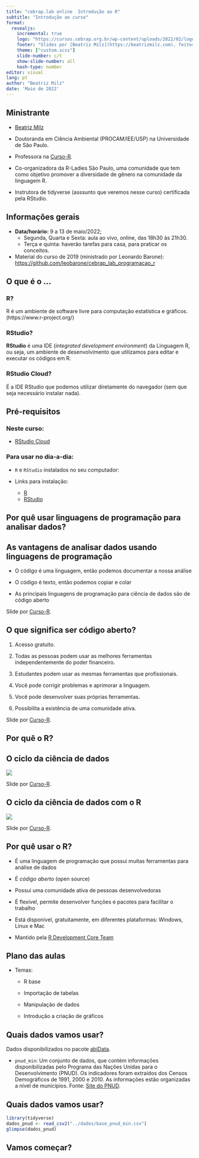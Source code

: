 ```yaml
---
title: "cebrap.lab online  Introdução ao R"
subtitle: "Introdução ao curso"
format: 
  revealjs:
    incremental: true   
    logo: "https://cursos.cebrap.org.br/wp-content/uploads/2022/02/logo-nav.png"
    footer: "Slides por [Beatriz Milz](https://beatrizmilz.com), feitos com [Quarto](https://quarto.org/docs/presentations/revealjs/index.html). Códigos e materiais disponíveis no [GitHub](https://github.com/beatrizmilz/cebrap-lab-intro-R-5-2022). Licença de uso: [CC-BY-SA](https://beatrizmilz.com/license/)."
    theme: ["custom.scss"]
    slide-number: c/t
    show-slide-number: all
    hash-type: number
editor: visual
lang: pt
author: "Beatriz Milz"
date: 'Maio de 2022'
---
```


## Ministrante

-   [Beatriz Milz](https://beatrizmilz.com/about/)

-   Doutoranda em Ciência Ambiental (PROCAM/IEE/USP) na Universidade de São Paulo.

-   Professora na [Curso-R](https://curso-r.com/).

-   Co-organizadora da R-Ladies São Paulo, uma comunidade que tem como objetivo promover a diversidade de gênero na comunidade da linguagem R.

-   Instrutora de tidyverse (asssunto que veremos nesse curso) certificada pela RStudio.

## Informações gerais

-   **Data/horário:** 9 a 13 de maio/2022;
    -   Segunda, Quarta e Sexta: aula ao vivo, online, das 18h30 às 21h30.
    -   Terça e quinta: haverão tarefas para casa, para praticar os conceitos.
-   Material do curso de 2019 (ministrado por Leonardo Barone): <https://github.com/leobarone/cebrap_lab_programacao_r>

## O que é o ...

### R?

R é um ambiente de software livre para computação estatística e gráficos.
(https://www.r-project.org/)

### RStudio?

**RStudio** é uma IDE (*integrated development environment*) da Linguagem R, ou seja, um ambiente de desenvolvimento que utilizamos para editar e executar os códigos em R.

### RStudio Cloud?

É a IDE RStudio que podemos utilizar diretamente do navegador (sem que seja necessário instalar nada).

## Pré-requisitos

### Neste curso:

-   [RStudio Cloud](https://rstudio.cloud)

### Para usar no dia-a-dia:

-   `R` e `RStudio` instalados no seu computador:

-   Links para instalação:

    -   [R](https://cran.r-project.org/bin/windows/base/)
    -   [RStudio](https://rstudio.com/products/rstudio/download/)

## Por quê usar linguagens de programação para analisar dados? {.middle .center}

## As vantagens de analisar dados usando linguagens de programação

-   O código é uma linguagem, então podemos documentar a nossa análise

-   O código é texto, então podemos copiar e colar

-   As principais linguagens de programação para ciência de dados são de código aberto

::: footer
Slide por [Curso-R](https://curso-r.com/).
:::

## O que significa ser código aberto?

1.  Acesso gratuito.

2.  Todas as pessoas podem usar as melhores ferramentas independentemente do poder financeiro.

3.  Estudantes podem usar as mesmas ferramentas que profissionais.

4.  Você pode corrigir problemas e aprimorar a linguagem.

5.  Você pode desenvolver suas próprias ferramentas.

6.  Possibilita a existência de uma comunidade ativa.

::: footer
Slide por [Curso-R](https://curso-r.com/).
:::

## Por quê o R? {.middle .center}

## O ciclo da ciência de dados

<img src="img/ciclo-ciencia-de-dados.png" style="display: block; margin-left: auto; margin-right: auto;"/>

::: footer
Slide por [Curso-R](https://curso-r.com/).
:::

## O ciclo da ciência de dados com o R

<img src="img/ciclo-ciencia-de-dados-pacotes.png" style="display: block; margin-left: auto; margin-right: auto;"/>

::: footer
Slide por [Curso-R](https://curso-r.com/).
:::

## Por quê usar o R?

-   É uma linguagem de programação que possui muitas ferramentas para análise de dados

-   É *código aberto* (open source)

-   Possui uma comunidade ativa de pessoas desenvolvedoras

-   É flexível, permite desenvolver funções e pacotes para facilitar o trabalho

-   Está disponível, gratuitamente, em diferentes plataformas: Windows, Linux e Mac

-   Mantido pela [R Development Core Team](https://cran.r-project.org/)

## Plano das aulas

-   Temas:

    -   R base

    -   Importação de tabelas

    -   Manipulação de dados

    -   Introdução a criação de gráficos

## Quais dados vamos usar? 

Dados disponibilizados no pacote [abjData](https://abjur.github.io/abjData/).

-   `pnud_min`: Um conjunto de dados, que contém informações disponibilizadas pelo Programa das Nações Unidas para o Desenvolvimento (PNUD). Os indicadores foram extraídos dos Censos Demográficos de 1991, 2000 e 2010. As informações estão organizadas a nível de municípios. Fonte: [Site do PNUD](https://www.br.undp.org/content/brazil/pt/home/idh0/atlas-do-desenvolvimento-humano/atlas-dos-municipios.html).

## Quais dados vamos usar? 

```r
library(tidyverse)
dados_pnud <- read_csv2("../dados/base_pnud_min.csv")
glimpse(dados_pnud)
```

## Vamos começar? {.middle .center}
